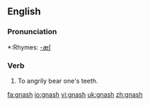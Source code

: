 ==English==

===Pronunciation===
*:Rhymes: [[Rhymes:English:-æʃ|-æʃ]]

===Verb===
#To angrily bear one's teeth.

[[fa:gnash]]
[[io:gnash]]
[[vi:gnash]]
[[uk:gnash]]
[[zh:gnash]]